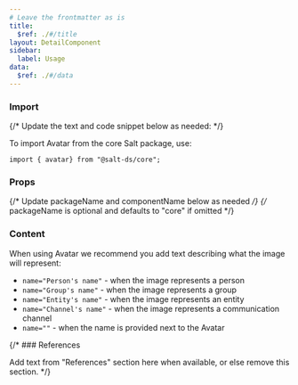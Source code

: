 ```yaml
---
# Leave the frontmatter as is
title:
  $ref: ./#/title
layout: DetailComponent
sidebar:
  label: Usage
data:
  $ref: ./#/data
---
```


### Import

{/* Update the text and code snippet below as needed: */}

To import Avatar from the core Salt package, use:

```
import { avatar} from "@salt-ds/core";
```

### Props

{/* Update packageName and componentName below as needed */}
{/* packageName is optional and defaults to "core" if omitted */}

<PropsTable packageName="core" componentName="avatar" />

### Content

When using Avatar we recommend you add text describing what the image will represent:

- `name="Person's name"` - when the image represents a person
- `name="Group's name"` - when the image represents a group
- `name="Entity's name"` - when the image represents an entity
- `name="Channel's name"` - when the image represents a communication channel
- `name=""` - when the name is provided next to the Avatar

{/* ### References

Add text from "References" section here when available, or else remove this
section. */}
